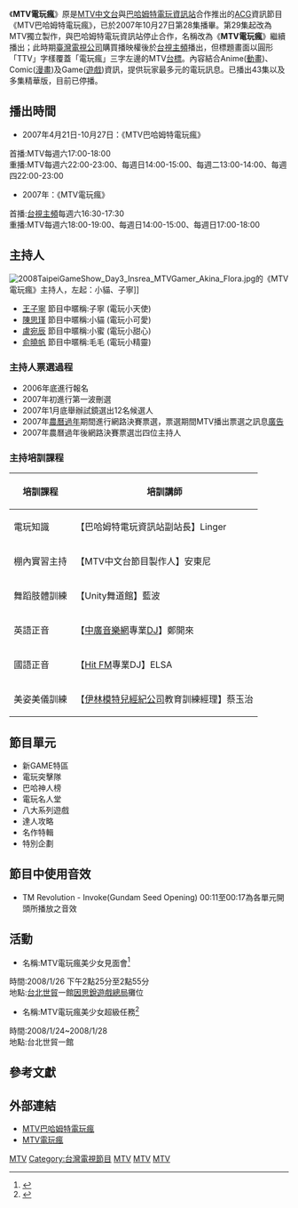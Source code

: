 {{Infobox television
| 名稱 = MTV電玩瘋<br>Game Crazy
| 分類 = [[綜藝節目|綜藝節目]] 
| 演出 = [[王子若|王子若]](子寧/Flora)、盧宛辰(小蜜)、[[陳思瑾|陳思瑾]](小貓/Akina)、[[俞曉帆|俞曉帆]](毛毛)
| 國家 = {{ROC}}（[[台灣|台灣]]）
| 語言 = [[中文|中文]]
| 製片人 = 丁惟傑+陳建仁(第1-28集)、劉上青(第29-38集)、楊淇鴻(第39-43集)
| 剪輯 = 百聿科技、陳志炫、施如芳(第1-28集)、光源影音科技(第29-43集)
| 每集長 = 每集60分鐘<br/>（含[[廣告|廣告]]時間）
| 頻道 = [[MTV|MTV]]、[[台視主頻|台視主頻]]
| 開始 = 2007年4月21日
| 結束 = 2008年2月23日
| 集數 = 43
| 官方網站 = https://web.archive.org/web/20071015051758/http://www.mtvchinese.com/Channel/Show/MTVGamecrazy/Index.html
}}
《'''MTV電玩瘋'''》原是[[音樂電視網|MTV中文台]]與[[巴哈姆特電玩資訊站|巴哈姆特電玩資訊站]]合作推出的[[ACG|ACG]]資訊節目《MTV巴哈姆特電玩瘋》，已於2007年10月27日第28集播畢。第29集起改為MTV獨立製作，與巴哈姆特電玩資訊站停止合作，名稱改為《'''MTV電玩瘋'''》繼續播出；此時期[[臺灣電視公司|臺灣電視公司]]購買播映權後於[[台視主頻|台視主頻]]播出，但標題畫面以圓形「TTV」字樣覆蓋「電玩瘋」三字左邊的MTV[[台標|台標]]。內容結合Anime([[動畫|動畫]])、Comic([[漫畫|漫畫]])及Game([[遊戲|遊戲]])資訊，提供玩家最多元的電玩訊息。已播出43集以及多集精華版，目前已停播。

== 播出時間 ==
*2007年4月21日-10月27日：《MTV巴哈姆特電玩瘋》
首播:MTV每週六17:00-18:00<br>   
重播:MTV每週六22:00-23:00、每週日14:00-15:00、每週二13:00-14:00、每週四22:00-23:00<br>   
    
*2007年：《MTV電玩瘋》
首播:[[台視主頻|台視主頻]]每週六16:30-17:30<br>   
重播:MTV每週六18:00-19:00、每週日14:00-15:00、每週日17:00-18:00<br>

== 主持人 ==
[[File:2008TaipeiGameShow_Day3_Insrea_MTVGamer_Akina_Flora.jpg|thumb]]的《MTV電玩瘋》主持人，左起：小貓、子寧]]
*[[王子寧|王子寧]] 節目中暱稱:子寧 (電玩小天使)   
*[[陳思瑾|陳思瑾]] 節目中暱稱:小貓 (電玩小可愛)   
*[[盧宛辰|盧宛辰]] 節目中暱稱:小蜜 (電玩小甜心)   
*[[俞曉帆|俞曉帆]] 節目中暱稱:毛毛 (電玩小精靈)

=== 主持人票選過程 ===   
*2006年底進行報名   
*2007年初進行第一波刪選   
*2007年1月底舉辦試鏡選出12名候選人   
*2007年[[農曆過年|農曆過年]]期間進行網路決賽票選，票選期間MTV播出票選之訊息[[廣告|廣告]]   
*2007年農曆過年後網路決賽票選岀四位主持人

=== 主持培訓課程 ===
{| class="wikitable"   
|-align=center   
!培訓課程!!培訓講師 
|-   
|電玩知識||【巴哈姆特電玩資訊站副站長】Linger
|-   
|棚內實習主持||【MTV中文台節目製作人】安東尼
|-   
|舞蹈肢體訓練||【Unity舞道館】藍波
|-   
|英語正音||【[[中廣音樂網|中廣音樂網]]專業[[DJ|DJ]]】鄭開來
|-   
|國語正音||【[[Hit_FM|Hit FM]]專業DJ】ELSA
|-   
|美姿美儀訓練||【[[伊林模特兒經紀公司|伊林模特兒經紀公司]]教育訓練經理】蔡玉治
|}

== 節目單元 ==
*新GAME特區
*電玩突擊隊
*巴哈神人榜
*電玩名人堂
*八大系列遊戲
*達人攻略
*名作特輯
*特別企劃

== 節目中使用音效 ==
*TM Revolution - Invoke(Gundam Seed Opening) 00:11至00:17為各單元開頭所播放之音效

== 活動 ==   
*名稱:MTV電玩瘋美少女見面會<ref name="MTVGAMER">{{cite web| title = MTV電玩瘋美少女見面會| publisher = ::::LAX-BLOG 拉史部落格:::: MTV電玩瘋| url = http://www.mtv.com.tw/blogs/detail_msg.php?mlg=MTVGAMER&d_id=4175| deadurl = yes| archiveurl = https://web.archive.org/web/20080127001626/http://www.mtv.com.tw/blogs/detail_msg.php?mlg=MTVGAMER&d_id=4175| archivedate = 2008-01-27| accessdate = 2008-02-18}}</ref>
時間:2008/1/26 下午2點25分至2點55分<br>   
地點:[[台北世貿|台北世貿]]一館[[因思銳遊戲總局|因思銳遊戲總局]]攤位<br>   
    
*名稱:MTV電玩瘋美少女超級任務<ref name="MTVGAMER-2">{{cite web| title = MTV電玩瘋美少女超級任務| publisher = ::::LAX-BLOG 拉史部落格:::: MTV電玩瘋| url = http://www.mtv.com.tw/blogs/detail_msg.php?mlg=MTVGAMER&d_id=4176| deadurl = yes| archiveurl = https://web.archive.org/web/20080119100844/http://www.mtv.com.tw/blogs/detail_msg.php?mlg=MTVGAMER&d_id=4176| archivedate = 2008-01-19| accessdate = 2008-02-18}}</ref>
時間:2008/1/24~2008/1/28<br>   
地點:台北世貿一館<br>

==參考文獻==
{{reflist}}

== 外部連結 ==   
*[http://prj.gamer.com.tw/gamecrazy/ MTV巴哈姆特電玩瘋] {{Wayback|url=http://prj.gamer.com.tw/gamecrazy/ |date=20090411190436 }}   
*[https://web.archive.org/web/20071015051758/http://www.mtvchinese.com/Channel/Show/MTVGamecrazy/Index.html MTV電玩瘋]   
   
[[Category:已停播的台灣綜藝節目|MTV]]   
[[Category:台灣電視節目|Category:台灣電視節目]]
[[Category:台視外購電視節目|MTV]]
[[Category:MTV電視節目|MTV]]
[[Category:電玩節目|MTV]]